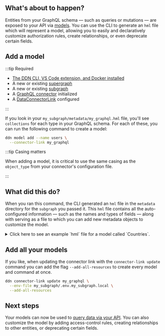 
## What's about to happen?

Entities from your GraphQL schema — such as queries or mutations — are exposed to your API via
[models](/supergraph-modeling/models.mdx). You can use the CLI to generate an `hml` file which will represent a model,
allowing you to easily and declaratively customize authorization rules, create relationships, or even deprecate certain
fields.

<Thumbnail src="/img/get-started/ERD/add-entities.png" alt="Add entities from the source" width="1000px" />

## Add a model

:::tip Required

- [The DDN CLI, VS Code extension, and Docker installed](/getting-started/build/00-prerequisites.mdx)
- A new or existing [supergraph](/getting-started/build/01-init-supergraph.mdx)
- A new or existing [subgraph](/getting-started/build/02-init-subgraph.mdx)
- A [GraphQL connector](/getting-started/build/03-connect-to-data/01-connect-a-source.mdx) initialized
- A [DataConnectorLink](/getting-started/build/03-connect-to-data/02-create-source-metadata.mdx) configured

:::

If you look in your `my_subgraph/metadata/my_graphql.hml` file, you'll see `collections` for each type in your GraphQL
schema. For each of these, you can run the following command to create a model:

```bash title="For example, with a collection of users"
ddn model add --name users \
  --connector-link my_graphql
```

:::tip Casing matters

When adding a model, it is critical to use the same casing as the `object_type` from your connector's configuration
file.

:::

## What did this do?

When you ran this command, the CLI generated an `hml` file in the `metadata` directory for the `subgraph` you passed it.
This `hml` file contains all the auto-configured information — such as the names and types of fields — along with
serving as a file to which you can add new metadata objects to customize the model.

<details>
  <summary>
    Click here to see an example `hml` file for a model called `Countries`.
  </summary>

```yaml title="Countries.hml"
---
kind: Command
version: v1
definition:
  name: Country
  outputType: Country
  arguments:
    - name: code
      type: ID!
  source:
    dataConnectorName: my_graphql
    dataConnectorCommand:
      function: country
  graphql:
    rootFieldName: mySubgraph_country
    rootFieldKind: Query

---
kind: CommandPermissions
version: v1
definition:
  commandName: Country
  permissions:
    - role: admin
      allowExecution: true
```

</details>

## Add all your models

If you like, when updating the connector link with the `connector-link update` command you can add the flag
`--add-all-resources` to create every model and command at once.

```bash title="Run the following command, updating the referenced paths to match your directory structure:"
ddn connector-link update my_graphql \
  --env-file my_subgraph/.env.my_subgraph.local \
  --add-all-resources
```

## Next steps

Your models can now be used to [query data via your API](/getting-started/build/04-build-your-api.mdx). You can also
customize the model by adding access-control rules, creating relationships to other entities, or deprecating certain
fields.
